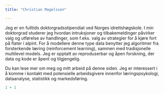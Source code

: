---
title: "Christian Magelssen"

---

Jeg er en fulltids doktorgradsstipendiat ved Norges idrettshøgskole. I min doktorgrad studerer jeg hvordan intruksjoner og tilbakemeldinger påvirker valg og utførelse av handlinger, som f.eks. valg av strategier for å kjøre fort på flater i alpint. For å modellere denne type data benytter jeg algoritmer fra forsterkende læring (reinforcement learning), sammen med tradisjonelle multilevel models. Jeg er opptatt av reproduserbar og åpen forskning, der data og kode er åpent og tilgjengelig. 

Du kan lese mer om meg og mitt arbeid på denne siden. Jeg er interessert i å komme i kontakt med potensielle arbeidsgivere innenfor læringspsykologi, dataanalyse, statistikk og markedsføring. 



```{r}
1 + 1
```
